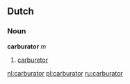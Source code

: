 ==Dutch==
=== Noun ===
'''carburator''' ''m''

# [[carburetor]]

[[nl:carburator]]
[[pl:carburator]]
[[ru:carburator]]